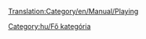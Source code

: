 [[Translation:Category/en/Manual/Playing]]

{{en/Bilingual box| hu
| ---.
| ''Articles directly relating to playing the game are here.''}}

[[Category:hu/Fő kategória]]